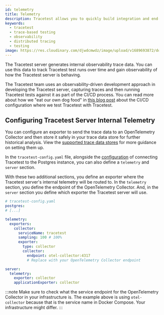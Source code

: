 ```yaml
---
id: telemetry
title: Telemetry
description: Tracetest allows you to quickly build integration and end-to-end tests, powered by your OpenTelemetry traces. Learn how to get started with creating tests once you open Tracetest.
keywords:
  - tracetest
  - trace-based testing
  - observability
  - distributed tracing
  - testing
image: https://res.cloudinary.com/djwdcmwdz/image/upload/v1689693872/docs/Blog_Thumbnail_28_ugy2yy.png
---
```


The Tracetest server generates internal observability trace data. You can use this data to track Tracetest test runs over time and gain observability of how the Tracetest server is behaving.

The Tracetest team uses an observability-driven development approach in developing the Tracetest server, capturing traces and then running Tracetest tests against it as part of the CI/CD process. You can read more about how we "eat our own dog food" in [this blog post](https://tracetest.io/blog/integrating-tracetest-with-github-actions-in-a-ci-pipeline) about the CI/CD configuration where we test Tracetest with Tracetest.

## Configuring Tracetest Server Internal Telemetry

You can configure an exporter to send the trace data to an OpenTelemetry Collector and then store it safely in your trace data store for further historical analysis. View the [supported trace data stores](./overview#supported-trace-data-stores) for more guidance on setting them up.

In the `tracetest-config.yaml` file, alongside the [configuration](./server.mdx) of connecting Tracetest to the Postgres instance, you can also define a `telemetry` and `server` section.

With these two additional sections, you define an exporter where the Tracetest server's internal telemetry will be routed to. In the `telemetry` section, you define the endpoint of the OpenTelemetry Collector. And, in the `server` section you define which exporter the Tracetest server will use.

```yaml
# tracetest-config.yaml
postgres:
# [...]

telemetry:
  exporters:
    collector:
      serviceName: tracetest
      sampling: 100 # 100%
      exporter:
        type: collector
        collector:
          endpoint: otel-collector:4317
          # Replace with your OpenTelemetry Collector endpoint

server:
  telemetry:
    exporter: collector
    applicationExporter: collector
```

:::note
Make sure to check what the service endpoint for the OpenTelemetry Collector in your infrastructure is. The example above is using `otel-collector` because that is the service name in Docker Compose. Your infrastructure might differ.
:::
